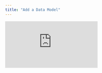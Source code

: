 ```yaml
---
title: "Add a Data Model"
---
```


<div style={{position: 'relative', paddingBottom: '62.5%', height: 0}}><iframe src="https://www.loom.com/embed/16445a878e2d4e12af36241ce581345d?hide_owner=true&hide_share=true&hide_title=true&hideEmbedTopBar=true" frameBorder={0} webkitallowfullscreen mozallowfullscreen allowFullScreen style={{position: 'absolute', top: 0, left: 0, width: '100%', height: '100%'}} /></div>

When possible, you should try to modify or extend an existing data model instead of adding new data models for each new analysis. This section shows you how to quickly add data if you're getting started, you should also check out [Data Models Overview](Data-Models-Overview.md) and [Data Modeling Best Practices](../../guides/data-modeling-best-practices.md)

<Info> "Preparing Data for Glean"

    Each Glean model is based on an underlying data table.  For more technical advice see the best practices section on creating [denormalized data tables](../../guides/data-modeling-best-practices.md#denormalize-your-data).

    If your data isn't quite in the right format in your database, it's possible to specify an underlying data query that will run as you explore data.
</Info>

1. From your [project homepage](https://glean.io/app/), click `New Model`
2. Select the data connection you'd like to use or "Uploads" if you want to use [a file from your computer](./query-data-files.mdx)
3. Select either an existing table or click `SQL Editor` to use a custom query
4. Click `Build Model` to create the initial data model (All date fields and a row count metric are added by default)
5. Edit the name of the data model at the top of the page
6. Add additional metrics and attributes by clicking `Add metric` and `Add Attribute` next to the name of the field
7. Create a SQL based custom metric by clicking `+ Add Custom Metric` (see [Metrics](/data-modeling/metrics) for more details)
8. Click `Save Model` then click `Open in Explore` to start exploring the data
